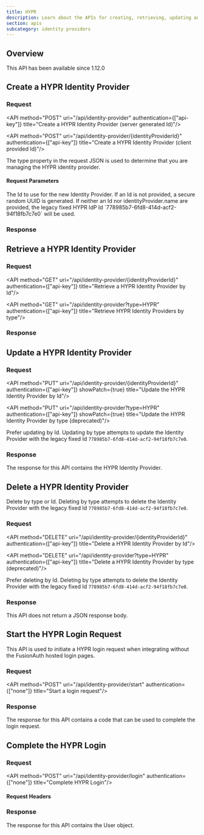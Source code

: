 ```yaml
---
title: HYPR
description: Learn about the APIs for creating, retrieving, updating and disabling a HYPR identity provider.
section: apis
subcategory: identity providers
---
```



## Overview

<Aside type="version">
This API has been available since 1.12.0
</Aside>

## Create a HYPR Identity Provider

### Request

<API method="POST" uri="/api/identity-provider" authentication={["api-key"]} title="Create a HYPR Identity Provider (server generated Id)"/>

<API method="POST" uri="/api/identity-provider/{identityProviderId}" authentication={["api-key"]} title="Create a HYPR Identity Provider (client provided Id)"/>

The <InlineField>type</InlineField> property in the request JSON is used to determine that you are managing the HYPR identity provider.

#### Request Parameters

<APIBlock>
  <APIField name="identityProviderId" type="UUID" optional defaults="secure random UUID" since="1.61.0">
    The Id to use for the new Identity Provider. If an Id is not provided, a secure random UUID is generated. If neither an Id nor <InlineField>identityProvider.name</InlineField> are provided, the legacy fixed HYPR IdP Id `778985b7-6fd8-414d-acf2-94f18fb7c7e0` will be used.
  </APIField>
</APIBlock>

<HyprRequestBody idp_display_name={idp_display_name} idp_since={idp_since} idp_linking_strategy={id_linking_strategy} />

### Response

<StandardPostResponseCodes never_search_error />

<HyprResponseBody idp_display_name={idp_display_name} idp_since={idp_since} idp_linking_strategy={id_linking_strategy} />

## Retrieve a HYPR Identity Provider

### Request

<API method="GET" uri="/api/identity-provider/{identityProviderId}" authentication={["api-key"]} title="Retrieve a HYPR Identity Provider by Id"/>

<API method="GET" uri="/api/identity-provider?type=HYPR" authentication={["api-key"]} title="Retrieve HYPR Identity Providers by type"/>

### Response

<StandardGetResponseCodes never_search_error />

<HyprResponseBody idp_display_name={idp_display_name} idp_since={idp_since} idp_linking_strategy={id_linking_strategy} />

## Update a HYPR Identity Provider

<GenericUpdateExplanationFragment capitalized_object_name="HYPR Identity Provider" />

### Request

<API method="PUT" uri="/api/identity-provider/{identityProviderId}" authentication={["api-key"]} showPatch={true} title="Update the HYPR Identity Provider by Id"/>

<API method="PUT" uri="/api/identity-provider?type=HYPR" authentication={["api-key"]} showPatch={true} title="Update the HYPR Identity Provider by type (deprecated)"/>

<DeprecatedSince since="1.61.0">Prefer updating by Id. Updating by type attempts to update the Identity Provider with the legacy fixed Id `778985b7-6fd8-414d-acf2-94f18fb7c7e0`.</DeprecatedSince>

<HyprRequestBody idp_display_name={idp_display_name} idp_since={idp_since} idp_linking_strategy={id_linking_strategy} />

### Response

The response for this API contains the HYPR Identity Provider.

<StandardPutResponseCodes never_search_error />

<HyprResponseBody idp_display_name={idp_display_name} idp_since={idp_since} idp_linking_strategy={id_linking_strategy} />

## Delete a HYPR Identity Provider

Delete by type or Id. Deleting by type attempts to delete the Identity Provider with the legacy fixed Id `778985b7-6fd8-414d-acf2-94f18fb7c7e0`.

### Request

<API method="DELETE" uri="/api/identity-provider/{identityProviderId}" authentication={["api-key"]} title="Delete a HYPR Identity Provider by Id"/>

<API method="DELETE" uri="/api/identity-provider?type=HYPR" authentication={["api-key"]} title="Delete a HYPR Identity Provider by type (deprecated)"/>

<DeprecatedSince since="1.61.0">Prefer deleting by Id. Deleting by type attempts to delete the Identity Provider with the legacy fixed Id `778985b7-6fd8-414d-acf2-94f18fb7c7e0`.</DeprecatedSince>

### Response

This API does not return a JSON response body.

<StandardDeleteResponseCodes never_search_error />


## Start the HYPR Login Request

This API is used to initiate a HYPR login request when integrating without the FusionAuth hosted login pages.

### Request

<API method="POST" uri="/api/identity-provider/start" authentication={["none"]} title="Start a login request"/>

<IdentityProviderStartRequestBody idp_display_name={idp_display_name} idp_since={idp_since} idp_linking_strategy={id_linking_strategy} />

### Response

The response for this API contains a code that can be used to complete the login request.

<IdentityProviderStartResponseBody idp_display_name={idp_display_name} idp_since={idp_since} idp_linking_strategy={id_linking_strategy} />

## Complete the HYPR Login

<CompleteLoginText idp_display_name={idp_display_name} token_text_with_article="a token" token_text="token" />

### Request

<API method="POST" uri="/api/identity-provider/login" authentication={["none"]} title="Complete HYPR Login"/>

#### Request Headers

<APIBlock>
  <XForwardedForHeader />
  <XFusionauthTenantIdHeaderScopedOperationRowOnly />
</APIBlock>

<IdentityProviderLoginRequestBody idp_display_name={idp_display_name} idp_since={idp_since} idp_linking_strategy={id_linking_strategy} />

### Response

The response for this API contains the User object.

<IdentityProviderLoginResponseBody idp_display_name={idp_display_name} idp_since={idp_since} idp_linking_strategy={id_linking_strategy} />

